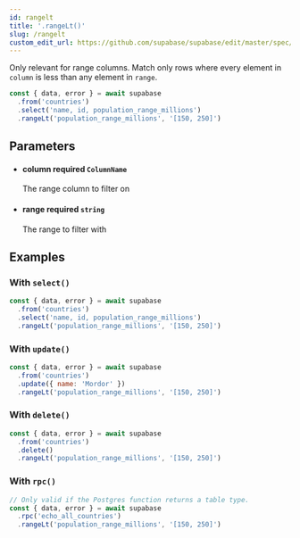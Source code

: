 ```yaml
---
id: rangelt
title: '.rangeLt()'
slug: /rangelt
custom_edit_url: https://github.com/supabase/supabase/edit/master/spec/supabase_js_v2_legacy.yml
---
```



Only relevant for range columns. Match only rows where every element in
`column` is less than any element in `range`.

```js
const { data, error } = await supabase
  .from('countries')
  .select('name, id, population_range_millions')
  .rangeLt('population_range_millions', '[150, 250]')
```

## Parameters

<ul className="method-list-group">
  
<li className="method-list-item">
  <h4 className="method-list-item-label">
    <span className="method-list-item-label-name">
      column
    </span>
    <span className="method-list-item-label-badge required">
      required
    </span>
    <span className="method-list-item-validation">
      <code>ColumnName</code>
    </span>
  </h4>
  <div class="method-list-item-description">

The range column to filter on

  </div>
  
</li>

<li className="method-list-item">
  <h4 className="method-list-item-label">
    <span className="method-list-item-label-name">
      range
    </span>
    <span className="method-list-item-label-badge required">
      required
    </span>
    <span className="method-list-item-validation">
      <code>string</code>
    </span>
  </h4>
  <div class="method-list-item-description">

The range to filter with

  </div>
  
</li>

</ul>

## Examples

### With `select()`

```js
const { data, error } = await supabase
  .from('countries')
  .select('name, id, population_range_millions')
  .rangeLt('population_range_millions', '[150, 250]')
```

### With `update()`

```js
const { data, error } = await supabase
  .from('countries')
  .update({ name: 'Mordor' })
  .rangeLt('population_range_millions', '[150, 250]')
```

### With `delete()`

```js
const { data, error } = await supabase
  .from('countries')
  .delete()
  .rangeLt('population_range_millions', '[150, 250]')
```

### With `rpc()`

```js
// Only valid if the Postgres function returns a table type.
const { data, error } = await supabase
  .rpc('echo_all_countries')
  .rangeLt('population_range_millions', '[150, 250]')
```
